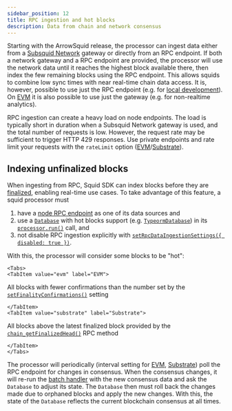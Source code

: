 ```yaml
---
sidebar_position: 12
title: RPC ingestion and hot blocks
description: Data from chain and network consensus
---
```



Starting with the ArrowSquid release, the processor can ingest data either from a [Subsquid Network](/subsquid-network) gateway or directly from an RPC endpoint. If both a network gateway and a RPC endpoint are provided, the processor will use the network data until it reaches the highest block available there, then index the few remaining blocks using the RPC endpoint. This allows squids to combine low sync times with near real-time chain data access. It is, however, possible to use just the RPC endpoint (e.g. for [local development](/sdk/tutorials/evm-local)). On [EVM](/sdk/reference/processors/evm-batch) it is also possible to use just the gateway (e.g. for non-realtime analytics).

RPC ingestion can create a heavy load on node endpoints. The load is typically short in duration when a Subsquid Network gateway is used, and the total number of requests is low. However, the request rate may be sufficient to trigger HTTP 429 responses. Use private endpoints and rate limit your requests with the `rateLimit` option ([EVM](/sdk/reference/processors/evm-batch/general/#set-rpc-endpoint)/[Substrate](/sdk/reference/processors/substrate-batch/general/#set-rpc-endpoint)).

## Indexing unfinalized blocks

When ingesting from RPC, Squid SDK can index blocks before they are [finalized](https://info.etherscan.com/epoch-in-ethereum/), enabling real-time use cases. To take advantage of this feature, a squid processor must

1. have a [node RPC endpoint](/sdk/reference/processors/evm-batch/general/#set-rpc-endpoint) as one of its data sources and
2. use a [`Database`](/sdk/resources/persisting-data/overview) with hot blocks support (e.g. [`TypeormDatabase`](/sdk/resources/persisting-data/typeorm)) in its [`processor.run()`](/sdk/overview/#processorrun) call, and
3. not disable RPC ingestion explicitly with [`setRpcDataIngestionSettings({ disabled: true })`](/sdk/reference/processors/evm-batch/general/#set-rpc-data-ingestion-settings).

With this, the processor will consider some blocks to be "hot":

```mdx-code-block
<Tabs>
<TabItem value="evm" label="EVM">
```

All blocks with fewer confirmations than the number set by the [`setFinalityConfirmations()`](/sdk/reference/processors/evm-batch/general/#set-finality-confirmation) setting

```mdx-code-block
</TabItem>
<TabItem value="substrate" label="Substrate">
```

All blocks above the latest finalized block provided by the [`chain_getFinalizedHead()`](https://polkadot.js.org/docs/substrate/rpc/#getfinalizedhead-blockhash) RPC method

```mdx-code-block
</TabItem>
</Tabs>
```

The processor will periodically (interval setting for [EVM](/sdk/reference/processors/evm-batch/general/#set-rpc-data-ingestion-settings), [Substrate](/sdk/reference/processors/substrate-batch/general/#set-rpc-data-ingestion-settings)) poll the RPC endpoint for changes in consensus. When the consensus changes, it will re-run the [batch handler](/sdk/reference/processors/architecture/#processorrun) with the new consensus data and ask the `Database` to adjust its state. The `Database` then must roll back the changes made due to orphaned blocks and apply the new changes. With this, the state of the `Database` reflects the current blockchain consensus at all times.

